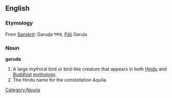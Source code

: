 {{wikipedia}}
==English==

===Etymology===
From [[w:Sanskrit|Sanskrit]]: Garuḍa गरुड, [[w:Pali|Pāli]] Garuḷa

===Noun===
'''garuda'''

#A large mythical bird or bird-like creature that appears in both [[w:Hindu mythology|Hindu]] and [[w:Buddhist mythology|Buddhist]] [[w:mythology|mythology]].
#The Hindu name for the constellation Aquila.

[[Category:Nouns]]